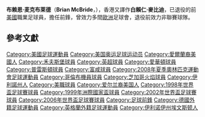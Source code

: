 {{noteta
|G1=足球
|T=zh-hans:布赖恩·麦克布莱德;zh-hk:白賴仁·麥拜特;zh-tw:布萊恩·麥克布萊德;
|1=zh-hans:布赖恩·麦克布莱德;zh-hk:白賴仁·麥拜特;zh-tw:布萊恩·麥克布萊德;
|2=zh-hans:麦克布莱德;zh-hk:麥拜特;zh-tw:麥克布萊德;
}}
{{Infobox Football biography
|          playername = 布赖恩·麦克布莱德<br>Brian McBride 
|               image = [[File:BrianMcBride_USMNT_20060511.jpg|100px]]
|            fullname = Brian McBride
|         dateofbirth = {{birth date and age|1972|6|19}}
|         cityofbirth = [[伊利諾伊州|伊利諾伊州]]{{tsl|en|Arlington Heights, Illinois||艾林頓}}
|      countryofbirth = [[美國|美國]]
|              height = {{height|ft=6|in=0}}
|         currentclub = [[芝加哥火焰|芝加哥火焰]]
|          clubnumber = 20
|            position = [[前鋒_(足球)|前鋒]]
|          youthyears = 1990-93
|          youthclubs = [[圣路易斯大学|聖路易大學]]
|               years = 1994<br />1994-95<br />1996-04<br />2000<br />2002<br />2004-08<br />2008-
|               clubs = {{tsl|en|Milwaukee Rampage||密爾沃基狂舞隊}}<br />[[禾夫斯堡|禾夫斯堡]]<br />[[哥倫布機員|哥倫布機員]]<br />→ [[普雷斯顿足球俱乐部|普雷斯顿]] (外借)<br />→ [[愛華頓|愛華頓]] (外借)<br />[[富咸足球會|富咸]]<br />[[芝加哥火焰|芝加哥火焰]]
|         caps(goals) = {{0}}18 {{0}}(17)<br />{{0}}18 {{0}}(1)<br />161 {{0}}(62)<br />{{0}}{{0}}9 {{0}}(1)<br />{{0}}{{0}}8 {{0}}(4)<br />139 {{0}}(32)<br />{{0}}{{0}}1 {{0}}(0)
|       nationalyears = 2008<br />1993-06
|        nationalteam = 美國U-23<ref>U23隊即參與奧運隊伍，容許3名超齡球員</ref><br />[[美國國家足球隊|美國]]
| nationalcaps(goals) = {{0}}3 (0)<br />{{0}}96 (30)
|            pcupdate = 2008年7月4日
|            ntupdate = 2008年7月4日
}}{{中文譯名
| english    = Brian '''McBride'''
| putonghua  = 麦克布莱德
| taiwan     = 麥克布萊德
| cantonese  = 麥拜特<br>麥比迪
|}}
'''布赖恩·麦克布莱德'''（'''Brian McBride'''，{{bd|1972年|6月19日|catIdx=Macbride, Brian}}），香港又譯作'''白賴仁·麥比迪'''，已退役的前[[美國|美國]]職業足球員，擔任前鋒，曾效力多間[[歐洲|歐洲]]足球會，退役前效力非聯賽球隊{{fc|溫布萊}}。

== 參考文獻 ==
{{reflist}}

{{2006年世界盃足球賽美國參賽名單}}
{{2008年奧運會男子足球美國參賽名單}}

{{Authority control}}
{{DEFAULTSORT:Macbride, Brian}}
[[Category:美國足球運動員|Category:美國足球運動員]]
[[Category:美国奥运足球运动员|Category:美国奥运足球运动员]]
[[Category:愛爾蘭裔美國人|Category:愛爾蘭裔美國人]]
[[Category:禾夫斯堡球員|Category:禾夫斯堡球員]]
[[Category:英超球員|Category:英超球員]]
[[Category:愛華頓球員|Category:愛華頓球員]]
[[Category:普雷斯頓球員|Category:普雷斯頓球員]]
[[Category:富咸球員|Category:富咸球員]]
[[Category:2008年夏季奧林匹克運動會足球運動員|Category:2008年夏季奧林匹克運動會足球運動員]]
[[Category:哥倫布機員球員|Category:哥倫布機員球員]]
[[Category:芝加哥火焰球員|Category:芝加哥火焰球員]]
[[Category:伊利諾州人|Category:伊利諾州人]]
[[Category:美職球員|Category:美職球員]]
[[Category:爱尔兰裔美国人|Category:爱尔兰裔美国人]]
[[Category:1998年世界盃足球賽球員|Category:1998年世界盃足球賽球員]]
[[Category:1999年洲際國家盃球員|Category:1999年洲際國家盃球員]]
[[Category:2002年世界盃足球賽球員|Category:2002年世界盃足球賽球員]]
[[Category:2006年世界盃足球賽球員|Category:2006年世界盃足球賽球員]]
[[Category:足球前鋒|Category:足球前鋒]]
[[Category:德國外籍足球運動員|Category:德國外籍足球運動員]]
[[Category:英格蘭外籍足球運動員|Category:英格蘭外籍足球運動員]]
[[Category:伊利诺伊州埃文斯顿人|Category:伊利诺伊州埃文斯顿人]]
